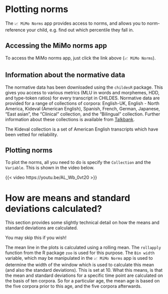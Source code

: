 # Plotting norms

The `📈 MiMo Norms` app provides access to norms, and allows you to norm-reference your child, e.g. find out which percentile they fall in.

## Accessing the MiMo norms app

To access the MiMo norms app, just click the link above (`📈 MiMo Norms`).

## Information about the normative data

The normative data has been downloaded using the `childesR` package. This gives you access to various metrics (MLU in words and morphemes, HDD, and type-token ratios) for every transcript in CHILDES. Normative data are provided for a range of collections of corpora: English-UK, English - North America, Kideval (American English), Spanish, French, German, Japanese, "East asian", the "Clinical" collection, and the "Bilingual" collection. Further information about these collections is available from [Talkbank](https://talkbank.org).

The Kideval collection is a set of American English transcripts which have been vetted for reliability.

## Plotting norms

To plot the norms, all you need to do is specify the `Collection` and the `Variable`. This is shown in the video below. 

{{< video https://youtu.be/AL_Wb_0vt20 >}}

# How are means and standard deviations calculated?

This section provides some slightly technical detail on how the means and standard deviations are calculated.

You may skip this if you wish!

The mean line in the plots is calculated using a rolling mean. The `rollapply` function from the R package `zoo` is used for this purpose. The `Bin width` variable, which may be manipulated in the `📈 MiMo Norms` app is used to determine the width of the window which is used to calculate this mean (and also the standard deviations). This is set at 10. What this means, is that the mean and standard deviations for a specific time point are calculated on the basis of ten corpora. So for a particular age, the mean age is based on the five corpora prior to this age, and the five corpora afterwards.
    